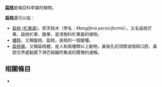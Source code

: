 '''[[扁桃|扁桃]]'''是梅亞科李屬的植物。

'''扁桃'''還可以指：
* [[扁桃_(杧果属)|扁桃 (杧果属)]]，即天桃木（學名：''Mangifera persiciformis''），又名扁桃芒果、扁桃杧果、酸果，是漆樹科杧果屬的植物。
* [[蟠桃|蟠桃]]，又稱盤桃、扁桃，是桃的一個變種。
* [[扁桃腺|扁桃腺]]，又稱扁桃體，是人和兩棲類以上動物，鼻後孔的頂壁或咽與口腔、鼻腔交界處黏膜下淋巴組織所集成的團塊的通稱。

== 相關條目 ==
*{{lookfrom|扁桃}}

{{disambig|B|Cat=二字消歧义}}